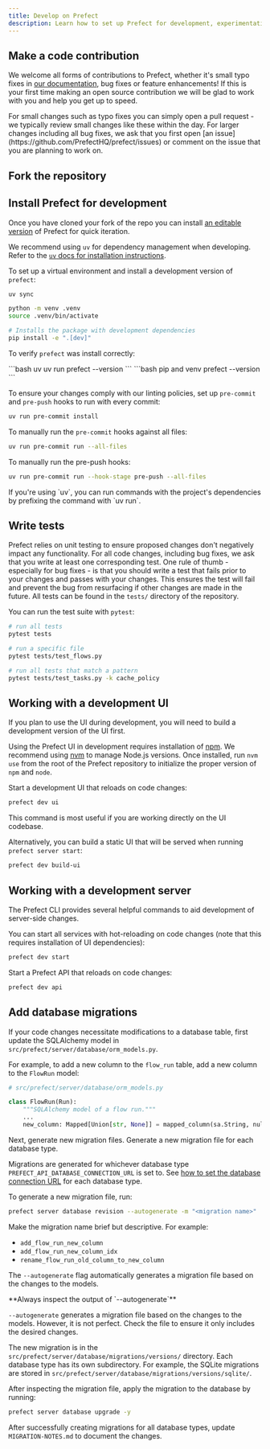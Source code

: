 ```yaml
---
title: Develop on Prefect
description: Learn how to set up Prefect for development, experimentation and code contributions.
---
```




## Make a code contribution

We welcome all forms of contributions to Prefect, whether it's small typo fixes in [our documentation](/contribute/docs-contribute), bug fixes or feature enhancements!
If this is your first time making an open source contribution we will be glad to work with you and help you get up to speed.

<Note>
For small changes such as typo fixes you can simply open a pull request - we typically review small changes like these within the day.
For larger changes including all bug fixes, we ask that you first open [an issue](https://github.com/PrefectHQ/prefect/issues) or comment on the issue that you are planning to work on.
</Note>

## Fork the repository
<fork />

## Install Prefect for development

Once you have cloned your fork of the repo you can install [an editable version](https://setuptools.pypa.io/en/latest/userguide/development_mode.html) of Prefect for quick iteration.


We recommend using `uv` for dependency management when developing. Refer to the [`uv` docs for installation instructions](https://docs.astral.sh/uv/getting-started/installation/).

To set up a virtual environment and install a development version of `prefect`:
<CodeGroup>
```bash uv
uv sync
```
```bash pip and venv
python -m venv .venv
source .venv/bin/activate

# Installs the package with development dependencies
pip install -e ".[dev]"
```
</CodeGroup>

To verify `prefect` was install correctly:

<CodeGroup>
```bash uv
uv run prefect --version
```
```bash pip and venv
prefect --version
```
</CodeGroup>

To ensure your changes comply with our linting policies, set up `pre-commit` and `pre-push` hooks to run with every commit:

```bash
uv run pre-commit install
```

To manually run the `pre-commit` hooks against all files:

```bash
uv run pre-commit run --all-files
```

To manually run the pre-push hooks:

```bash
uv run pre-commit run --hook-stage pre-push --all-files
```

<Tip>
  If you're using `uv`, you can run commands with the project's dependencies by prefixing the command with `uv run`.
</Tip>

## Write tests

Prefect relies on unit testing to ensure proposed changes don't negatively impact any functionality.
For all code changes, including bug fixes, we ask that you write at least one corresponding test.
One rule of thumb - especially for bug fixes - is that you should write a test that fails prior to your changes and passes with your changes.
This ensures the test will fail and prevent the bug from resurfacing if other changes are made in the future.
All tests can be found in the `tests/` directory of the repository.

You can run the test suite with `pytest`:

```bash
# run all tests
pytest tests

# run a specific file
pytest tests/test_flows.py

# run all tests that match a pattern
pytest tests/test_tasks.py -k cache_policy
```

## Working with a development UI

If you plan to use the UI during development, you will need to build a development version of the UI first.

Using the Prefect UI in development requires installation of [npm](https://github.com/npm/cli).
We recommend using [nvm](https://github.com/nvm-sh/nvm) to manage Node.js versions.
Once installed, run `nvm use` from the root of the Prefect repository to initialize the proper version of `npm` and `node`.

Start a development UI that reloads on code changes:

```bash
prefect dev ui
```

This command is most useful if you are working directly on the UI codebase.

Alternatively, you can build a static UI that will be served when running `prefect server start`:

```bash
prefect dev build-ui
```

## Working with a development server

The Prefect CLI provides several helpful commands to aid development of server-side changes.

You can start all services with hot-reloading on code changes (note that this requires installation of UI dependencies):

```bash
prefect dev start
```

Start a Prefect API that reloads on code changes:

```bash
prefect dev api
```

## Add database migrations

If your code changes necessitate modifications to a database table, first update the SQLAlchemy model in `src/prefect/server/database/orm_models.py`.

For example, to add a new column to the `flow_run` table, add a new column to the `FlowRun` model:

```python
# src/prefect/server/database/orm_models.py

class FlowRun(Run):
    """SQLAlchemy model of a flow run."""
    ...
    new_column: Mapped[Union[str, None]] = mapped_column(sa.String, nullable=True) # <-- add this line
```

Next, generate new migration files.
Generate a new migration file for each database type.

Migrations are generated for whichever database type `PREFECT_API_DATABASE_CONNECTION_URL` is set to.
See [how to set the database connection URL](/v3/api-ref/settings-ref#connection-url) for each database type.

To generate a new migration file, run:

```bash
prefect server database revision --autogenerate -m "<migration name>"
```

Make the migration name brief but descriptive.
For example:

*   `add_flow_run_new_column`
*   `add_flow_run_new_column_idx`
*   `rename_flow_run_old_column_to_new_column`

The `--autogenerate` flag automatically generates a migration file based on the changes to the models.

<Warning>
**Always inspect the output of `--autogenerate`**

`--autogenerate` generates a migration file based on the changes to the models.
However, it is not perfect. Check the file to ensure it only includes the desired changes.
</Warning>

The new migration is in the `src/prefect/server/database/migrations/versions/` directory. Each database type has its
own subdirectory. For example, the SQLite migrations are stored in `src/prefect/server/database/migrations/versions/sqlite/`.

After inspecting the migration file, apply the migration to the database by running:

```bash
prefect server database upgrade -y
```

After successfully creating migrations for all database types, update `MIGRATION-NOTES.md` to
document the changes.